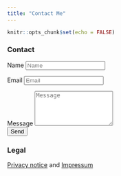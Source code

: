 ```yaml
---
title: "Contact Me"
---
```


```r
knitr::opts_chunk$set(echo = FALSE)
```

### Contact

<div class="contact-container">
<form name="contact" method="POST" action="https://formspree.io/jannik.m.buhr@gmail.com">
<div class="form-group form-inline">
<label class="sr-only" for="inputName">Name</label>
<input type="text" name="name" class="form-control w-100" id="inputName" placeholder="Name" required>
</div>
<div class="form-group form-inline">
<label class="sr-only" for="inputEmail">Email</label>
<input type="email" name="email" class="form-control w-100" id="inputEmail" placeholder="Email" required>
</div>
<div class="form-group">
<label class="sr-only" for="inputMessage">Message</label>
<textarea name="message" class="form-control" id="inputMessage" rows="5" placeholder="Message" required></textarea>
</div>
<button type="submit" class="btn btn-outline-primary px-3 py-2">Send</button>
</form>
</div>

### Legal

[Privacy notice](legal/privacy.html) and [Impressum](legal/impressum.html)

